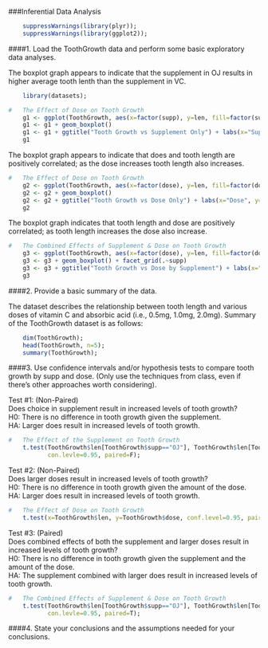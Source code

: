 ###Inferential Data Analysis

```r
    suppressWarnings(library(plyr));
    suppressWarnings(library(ggplot2));
```
  
  
####1. Load the ToothGrowth data and perform some basic exploratory data analyses.
  
The boxplot graph appears to indicate that the supplement in OJ results in higher average tooth lenth than the supplement in VC.
```r
    library(datasets);

#   The Effect of Dose on Tooth Growth
    g1 <- ggplot(ToothGrowth, aes(x=factor(supp), y=len, fill=factor(supp)))
    g1 <- g1 + geom_boxplot() 
    g1 <- g1 + ggtitle("Tooth Growth vs Supplement Only") + labs(x="Supplement", y="Tooth Length")
    g1
```

The boxplot graph appears to indicate that does and tooth length are positively correlated; as the dose increases tooth length also increases.
```r
#   The Effect of Dose on Tooth Growth
    g2 <- ggplot(ToothGrowth, aes(x=factor(dose), y=len, fill=factor(dose)))
    g2 <- g2 + geom_boxplot() 
    g2 <- g2 + ggtitle("Tooth Growth vs Dose Only") + labs(x="Dose", y="Tooth Length")
    g2
```
  
The boxplot graph indicates that tooth length and dose are positively correlated; as tooth length increases the dose also increase.
```r
#   The Combined Effects of Supplement & Dose on Tooth Growth
    g3 <- ggplot(ToothGrowth, aes(x=factor(dose), y=len, fill=factor(dose)))
    g3 <- g3 + geom_boxplot() + facet_grid(.~supp) 
    g3 <- g3 + ggtitle("Tooth Growth vs Dose by Supplement") + labs(x="Dose", y="Tooth Length")
    g3
```
  
####2. Provide a basic summary of the data.

The dataset describes the relationship between tooth length and various doses of vitamin C and absorbic acid (i.e., 0.5mg, 1.0mg, 2.0mg).  Summary of the ToothGrowth dataset is as follows:
```r
    dim(ToothGrowth);
    head(ToothGrowth, n=5);
    summary(ToothGrowth);
```

####3. Use confidence intervals and/or hypothesis tests to compare tooth growth by supp and dose. (Only use the techniques from class, even if there's other approaches worth considering).
  
Test #1: (Non-Paired)  
Does choice in supplement result in increased levels of tooth growth?  
H0: There is no difference in tooth growth given the supplement.  
HA: Larger does result in increased levels of tooth growth.  
```r
#   The Effect of the Supplement on Tooth Growth
    t.test(ToothGrowth$len[ToothGrowth$supp=="OJ"], ToothGrowth$len[ToothGrowth$supp=="VC"],
           con.levle=0.95, paired=F);

```
  
Test #2: (Non-Paired)  
Does larger doses result in increased levels of tooth growth?  
H0: There is no difference in tooth growth given the amount of the dose.  
HA: Larger does result in increased levels of tooth growth.  
```r
#   The Effect of Dose on Tooth Growth
    t.test(x=ToothGrowth$len, y=ToothGrowth$dose, conf.level=0.95, paired=F);

```
  
Test #3: (Paired)  
Does combined effects of both the supplement and larger doses result in increased levels of tooth growth?  
H0: There is no difference in tooth growth given the supplement and the amount of the dose.  
HA: The supplement combined with larger does result in increased levels of tooth growth.  
```r
#   The Combined Effects of Supplement & Dose on Tooth Growth
    t.test(ToothGrowth$len[ToothGrowth$supp=="OJ"], ToothGrowth$len[ToothGrowth$supp=="VC"],
           con.levle=0.95, paired=T);
```
####4. State your conclusions and the assumptions needed for your conclusions. 
  

